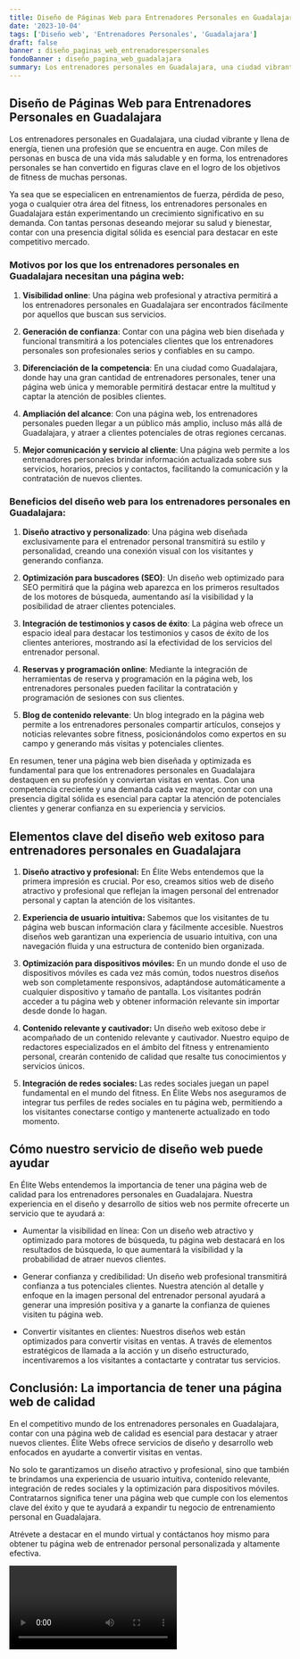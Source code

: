 ```yaml
---
title: Diseño de Páginas Web para Entrenadores Personales en Guadalajara
date: '2023-10-04'
tags: ['Diseño web', 'Entrenadores Personales', 'Guadalajara']
draft: false
banner : diseño_paginas_web_entrenadorespersonales
fondoBanner : diseño_pagina_web_guadalajara
summary: Los entrenadores personales en Guadalajara, una ciudad vibrante y llena de energía, tienen una profesión que se encuentra en auge. Con miles de personas en busca de una vida más saludable y en forma, los entrenadores personales se han convertido en figuras clave en el logro de los objetivos de fitness de muchas personas.
---
```


## Diseño de Páginas Web para Entrenadores Personales en Guadalajara

Los entrenadores personales en Guadalajara, una ciudad vibrante y llena de energía, tienen una profesión que se encuentra en auge. Con miles de personas en busca de una vida más saludable y en forma, los entrenadores personales se han convertido en figuras clave en el logro de los objetivos de fitness de muchas personas.

Ya sea que se especialicen en entrenamientos de fuerza, pérdida de peso, yoga o cualquier otra área del fitness, los entrenadores personales en Guadalajara están experimentando un crecimiento significativo en su demanda. Con tantas personas deseando mejorar su salud y bienestar, contar con una presencia digital sólida es esencial para destacar en este competitivo mercado.

### Motivos por los que los entrenadores personales en Guadalajara necesitan una página web:

1. **Visibilidad online**: Una página web profesional y atractiva permitirá a los entrenadores personales en Guadalajara ser encontrados fácilmente por aquellos que buscan sus servicios.

2. **Generación de confianza**: Contar con una página web bien diseñada y funcional transmitirá a los potenciales clientes que los entrenadores personales son profesionales serios y confiables en su campo.

3. **Diferenciación de la competencia**: En una ciudad como Guadalajara, donde hay una gran cantidad de entrenadores personales, tener una página web única y memorable permitirá destacar entre la multitud y captar la atención de posibles clientes.

4. **Ampliación del alcance**: Con una página web, los entrenadores personales pueden llegar a un público más amplio, incluso más allá de Guadalajara, y atraer a clientes potenciales de otras regiones cercanas.

5. **Mejor comunicación y servicio al cliente**: Una página web permite a los entrenadores personales brindar información actualizada sobre sus servicios, horarios, precios y contactos, facilitando la comunicación y la contratación de nuevos clientes.

### Beneficios del diseño web para los entrenadores personales en Guadalajara:

1. **Diseño atractivo y personalizado**: Una página web diseñada exclusivamente para el entrenador personal transmitirá su estilo y personalidad, creando una conexión visual con los visitantes y generando confianza.

2. **Optimización para buscadores (SEO)**: Un diseño web optimizado para SEO permitirá que la página web aparezca en los primeros resultados de los motores de búsqueda, aumentando así la visibilidad y la posibilidad de atraer clientes potenciales.

3. **Integración de testimonios y casos de éxito**: La página web ofrece un espacio ideal para destacar los testimonios y casos de éxito de los clientes anteriores, mostrando así la efectividad de los servicios del entrenador personal.

4. **Reservas y programación online**: Mediante la integración de herramientas de reserva y programación en la página web, los entrenadores personales pueden facilitar la contratación y programación de sesiones con sus clientes.

5. **Blog de contenido relevante**: Un blog integrado en la página web permite a los entrenadores personales compartir artículos, consejos y noticias relevantes sobre fitness, posicionándolos como expertos en su campo y generando más visitas y potenciales clientes.

En resumen, tener una página web bien diseñada y optimizada es fundamental para que los entrenadores personales en Guadalajara destaquen en su profesión y conviertan visitas en ventas. Con una competencia creciente y una demanda cada vez mayor, contar con una presencia digital sólida es esencial para captar la atención de potenciales clientes y generar confianza en su experiencia y servicios.

<GifSeo />

<Cta />

## Elementos clave del diseño web exitoso para entrenadores personales en Guadalajara

1. **Diseño atractivo y profesional:** En Élite Webs entendemos que la primera impresión es crucial. Por eso, creamos sitios web de diseño atractivo y profesional que reflejan la imagen personal del entrenador personal y captan la atención de los visitantes.

2. **Experiencia de usuario intuitiva:** Sabemos que los visitantes de tu página web buscan información clara y fácilmente accesible. Nuestros diseños web garantizan una experiencia de usuario intuitiva, con una navegación fluida y una estructura de contenido bien organizada.

3. **Optimización para dispositivos móviles:** En un mundo donde el uso de dispositivos móviles es cada vez más común, todos nuestros diseños web son completamente responsivos, adaptándose automáticamente a cualquier dispositivo y tamaño de pantalla. Los visitantes podrán acceder a tu página web y obtener información relevante sin importar desde donde lo hagan.

4. **Contenido relevante y cautivador:** Un diseño web exitoso debe ir acompañado de un contenido relevante y cautivador. Nuestro equipo de redactores especializados en el ámbito del fitness y entrenamiento personal, crearán contenido de calidad que resalte tus conocimientos y servicios únicos.

5. **Integración de redes sociales:** Las redes sociales juegan un papel fundamental en el mundo del fitness. En Élite Webs nos aseguramos de integrar tus perfiles de redes sociales en tu página web, permitiendo a los visitantes conectarse contigo y mantenerte actualizado en todo momento.

## Cómo nuestro servicio de diseño web puede ayudar

En Élite Webs entendemos la importancia de tener una página web de calidad para los entrenadores personales en Guadalajara. Nuestra experiencia en el diseño y desarrollo de sitios web nos permite ofrecerte un servicio que te ayudará a:

- Aumentar la visibilidad en línea: Con un diseño web atractivo y optimizado para motores de búsqueda, tu página web destacará en los resultados de búsqueda, lo que aumentará la visibilidad y la probabilidad de atraer nuevos clientes.

- Generar confianza y credibilidad: Un diseño web profesional transmitirá confianza a tus potenciales clientes. Nuestra atención al detalle y enfoque en la imagen personal del entrenador personal ayudará a generar una impresión positiva y a ganarte la confianza de quienes visiten tu página web.

- Convertir visitantes en clientes: Nuestros diseños web están optimizados para convertir visitas en ventas. A través de elementos estratégicos de llamada a la acción y un diseño estructurado, incentivaremos a los visitantes a contactarte y contratar tus servicios.

## Conclusión: La importancia de tener una página web de calidad

En el competitivo mundo de los entrenadores personales en Guadalajara, contar con una página web de calidad es esencial para destacar y atraer nuevos clientes. Élite Webs ofrece servicios de diseño y desarrollo web enfocados en ayudarte a convertir visitas en ventas.

No solo te garantizamos un diseño atractivo y profesional, sino que también te brindamos una experiencia de usuario intuitiva, contenido relevante, integración de redes sociales y la optimización para dispositivos móviles. Contratarnos significa tener una página web que cumple con los elementos clave del éxito y que te ayudará a expandir tu negocio de entrenamiento personal en Guadalajara.

Atrévete a destacar en el mundo virtual y contáctanos hoy mismo para obtener tu página web de entrenador personal personalizada y altamente efectiva.

<Video />

<CtaBot job='Entrenadores Personales' city='Guadalajara'/>

<Gmaps query='Guadalajara+españa+maps' />